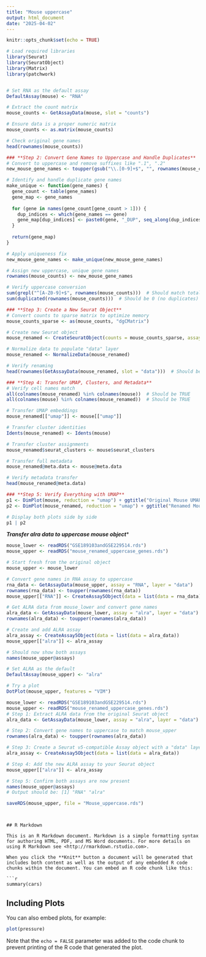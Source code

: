 ```yaml
---
title: "Mouse uppercase"
output: html_document
date: "2025-04-02"
---
```


```r
knitr::opts_chunk$set(echo = TRUE)
```

```r
# Load required libraries
library(Seurat)
library(SeuratObject)
library(Matrix)
library(patchwork) 


# Set RNA as the default assay
DefaultAssay(mouse) <- "RNA"

# Extract the count matrix
mouse_counts <- GetAssayData(mouse, slot = "counts")

# Ensure data is a proper numeric matrix
mouse_counts <- as.matrix(mouse_counts)

# Check original gene names
head(rownames(mouse_counts))

### **Step 2: Convert Gene Names to Uppercase and Handle Duplicates**
# Convert to uppercase and remove suffixes like ".1", ".2"
new_mouse_gene_names <- toupper(gsub("\\.[0-9]+$", "", rownames(mouse_counts)))

# Identify and handle duplicate gene names
make_unique <- function(gene_names) {
  gene_count <- table(gene_names)
  gene_map <- gene_names
  
  for (gene in names(gene_count[gene_count > 1])) {
    dup_indices <- which(gene_names == gene)
    gene_map[dup_indices] <- paste0(gene, "_DUP", seq_along(dup_indices))
  }
  
  return(gene_map)
}

# Apply uniqueness fix
new_mouse_gene_names <- make_unique(new_mouse_gene_names)

# Assign new uppercase, unique gene names
rownames(mouse_counts) <- new_mouse_gene_names

# Verify uppercase conversion
sum(grepl("^[A-Z0-9]+$", rownames(mouse_counts)))  # Should match total genes
sum(duplicated(rownames(mouse_counts)))  # Should be 0 (no duplicates)

### **Step 3: Create a New Seurat Object**
# Convert counts to sparse matrix to optimize memory
mouse_counts_sparse <- as(mouse_counts, "dgCMatrix")

# Create new Seurat object
mouse_renamed <- CreateSeuratObject(counts = mouse_counts_sparse, assay = "RNA")

# Normalize data to populate "data" layer
mouse_renamed <- NormalizeData(mouse_renamed)

# Verify renaming
head(rownames(GetAssayData(mouse_renamed, slot = "data")))  # Should be uppercase and unique

### **Step 4: Transfer UMAP, Clusters, and Metadata**
# Verify cell names match
all(colnames(mouse_renamed) %in% colnames(mouse))  # Should be TRUE
all(colnames(mouse) %in% colnames(mouse_renamed))  # Should be TRUE

# Transfer UMAP embeddings
mouse_renamed[["umap"]] <- mouse[["umap"]]

# Transfer cluster identities
Idents(mouse_renamed) <- Idents(mouse)

# Transfer cluster assignments
mouse_renamed$seurat_clusters <- mouse$seurat_clusters

# Transfer full metadata
mouse_renamed@meta.data <- mouse@meta.data

# Verify metadata transfer
head(mouse_renamed@meta.data)

### **Step 5: Verify Everything with UMAP**
p1 <- DimPlot(mouse, reduction = "umap") + ggtitle("Original Mouse UMAP with Clusters")
p2 <- DimPlot(mouse_renamed, reduction = "umap") + ggtitle("Renamed Mouse UMAP with Clusters")

# Display both plots side by side
p1 | p2

```

***Transfer alra data to uppercase mouse object****
```r
mouse_lower <- readRDS("GSE189103andGSE229514.rds")
mouse_upper <- readRDS("mouse_renamed_uppercase_genes.rds")
```

```r
# Start fresh from the original object
mouse_upper <- mouse_lower

# Convert gene names in RNA assay to uppercase
rna_data <- GetAssayData(mouse_upper, assay = "RNA", layer = "data")
rownames(rna_data) <- toupper(rownames(rna_data))
mouse_upper[["RNA"]] <- CreateAssay5Object(data = list(data = rna_data))

```

```r
# Get ALRA data from mouse_lower and convert gene names
alra_data <- GetAssayData(mouse_lower, assay = "alra", layer = "data")
rownames(alra_data) <- toupper(rownames(alra_data))

# Create and add ALRA assay
alra_assay <- CreateAssay5Object(data = list(data = alra_data))
mouse_upper[["alra"]] <- alra_assay

```

```r
# Should now show both assays
names(mouse_upper@assays)

# Set ALRA as the default
DefaultAssay(mouse_upper) <- "alra"

# Try a plot
DotPlot(mouse_upper, features = "VIM")

```

```r
mouse_lower <- readRDS("GSE189103andGSE229514.rds")
mouse_upper <- readRDS("mouse_renamed_uppercase_genes.rds")
# Step 1: Extract ALRA data from the original Seurat object
alra_data <- GetAssayData(mouse_lower, assay = "alra", layer = "data")

# Step 2: Convert gene names to uppercase to match mouse_upper
rownames(alra_data) <- toupper(rownames(alra_data))

# Step 3: Create a Seurat v5-compatible Assay object with a "data" layer
alra_assay <- CreateAssay5Object(data = list(data = alra_data))

# Step 4: Add the new ALRA assay to your Seurat object
mouse_upper[["alra"]] <- alra_assay

# Step 5: Confirm both assays are now present
names(mouse_upper@assays)
# Output should be: [1] "RNA" "alra"


```

```r
saveRDS(mouse_upper, file = "Mouse_uppercase.rds")
```

```


## R Markdown

This is an R Markdown document. Markdown is a simple formatting syntax for authoring HTML, PDF, and MS Word documents. For more details on using R Markdown see <http://rmarkdown.rstudio.com>.

When you click the **Knit** button a document will be generated that includes both content as well as the output of any embedded R code chunks within the document. You can embed an R code chunk like this:

```r
summary(cars)
```

## Including Plots

You can also embed plots, for example:

```r
plot(pressure)
```

Note that the `echo = FALSE` parameter was added to the code chunk to prevent printing of the R code that generated the plot.
